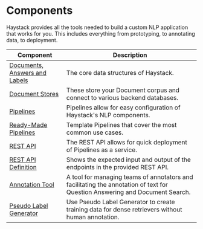 # Components

Haystack provides all the tools needed to build a custom NLP application that works for you.
This includes everything from prototyping, to annotating data, to deployment.

| Component                     | Description                                                                                                                 |
|-------------------------------|-----------------------------------------------------------------------------------------------------------------------------|
| [Documents, Answers and Labels](/components/v1.6.0/documents-answers-labels) | The core data structures of Haystack.                                                                                       |
| [Document Stores](/components/v1.6.0/document-store)               | These store your Document corpus and connect to various backend databases.                                                 |
| [Pipelines](/components/v1.6.0/pipelines)                     | Pipelines allow for easy configuration of Haystack's NLP components.                                                        |
| [Ready-Made Pipelines](/components/v1.6.0/ready-made-pipelines)          | Template Pipelines that cover the most common use cases.                                                                    |
| [REST API](/components/v1.6.0/rest-api)                      | The REST API allows for quick deployment of Pipelines as a service.                                                         |
| [REST API Definition](/components/v1.6.0/rest-api-definition)           | Shows the expected input and output of the endpoints in the provided REST API.                                              |
| [Annotation Tool](/components/v1.6.0/annotation)               | A tool for managing teams of annotators and facilitating the annotation of text for Question Answering and Document Search. |
| [Pseudo Label Generator](/components/v1.6.0/pseudo-label-generator)               | Use Pseudo Label Generator to create training data for dense retrievers without human annotation. |